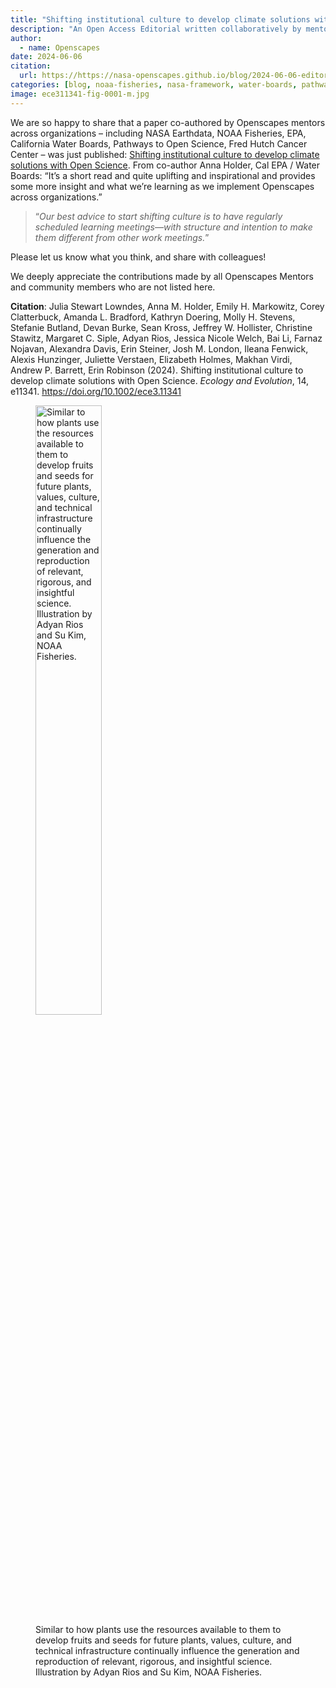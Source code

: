 ```yaml
---
title: "Shifting institutional culture to develop climate solutions with Open Science"
description: "An Open Access Editorial written collaboratively by mentors across the Openscapes community"
author:
  - name: Openscapes  
date: 2024-06-06
citation: 
  url: https://https://nasa-openscapes.github.io/blog/2024-06-06-editorial-published
categories: [blog, noaa-fisheries, nasa-framework, water-boards, pathways, how-we-work]
image: ece311341-fig-0001-m.jpg
---
```


We are so happy to share that a paper co-authored by Openscapes mentors across organizations – including NASA Earthdata, NOAA Fisheries, EPA, California Water Boards, Pathways to Open Science, Fred Hutch Cancer Center – was just published: [Shifting institutional culture to develop climate solutions with Open Science](https://onlinelibrary.wiley.com/doi/10.1002/ece3.11341). From co-author Anna Holder, Cal EPA / Water Boards: "It’s a short read and quite uplifting and inspirational and provides some more insight and what we’re learning as we implement Openscapes across organizations.” 

::: blockquote-blue
> "*Our best advice to start shifting culture is to have regularly scheduled learning meetings—with structure and intention to make them different from other work meetings.*"
:::

Please let us know what you think, and share with colleagues!

We deeply appreciate the contributions made by all Openscapes Mentors and community members who are not listed here.

**Citation**: Julia Stewart Lowndes, Anna M. Holder, Emily H. Markowitz, Corey Clatterbuck, Amanda L. Bradford, Kathryn Doering, Molly H. Stevens, Stefanie Butland, Devan Burke, Sean Kross, Jeffrey W. Hollister, Christine Stawitz, Margaret C. Siple, Adyan Rios, Jessica Nicole Welch, Bai Li, Farnaz Nojavan, Alexandra Davis, Erin Steiner, Josh M. London, Ileana Fenwick, Alexis Hunzinger, Juliette Verstaen, Elizabeth Holmes, Makhan Virdi, Andrew P. Barrett, Erin Robinson (2024). Shifting institutional culture to develop climate solutions with Open Science. *Ecology and Evolution*, 14, e11341. <https://doi.org/10.1002/ece3.11341>

![Similar to how plants use the resources available to them to develop fruits and seeds for future plants, values, culture, and technical infrastructure continually influence the generation and reproduction of relevant, rigorous, and insightful science. Illustration by Adyan Rios and Su Kim, NOAA Fisheries.](ece311341-fig-0001-m.jpg){width="50%" fig-alt="Illustration of a tomato plant in a growth cage encircled by a pastel rainbow. At the base is the word Culture under roots; up to the left progressing along the circle Technical Infrastructure under a garden tool bag and watering can; higher up Values under a sun; at top Social Infrastructure to left of inset of leaves, to right Relevant, rigorous, insightful science under a basket of tomatoes. Illustration by Adyan Rios and Su Kim, NOAA Fisheries."}
